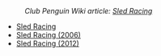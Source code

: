 :''Club Penguin Wiki article: [[clubpenguinwiki:Sled Racing|Sled Racing]]''

*[[Media:SledRacing.swf|Sled Racing]]
*[[Media:SledRacing2006.swf|Sled Racing (2006)]]
*[[Media:SledRacing2012.swf|Sled Racing (2012)]]